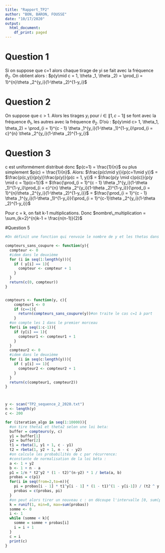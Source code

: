 ---
title: "Rapport_TP2"
author: "BON, BARON, FOUSSE"
date: "10/17/2020"
output:
  html_document:
    df_print: paged
---

# Question 1
Si on suppose que c=1 alors chaque tirage de yi se fait avec la fréquence $\theta_2$. On obtient alors :
$p(y\mid c = 1, \theta _1, \theta _2) = \prod_{i = 1}^{n}\theta _2^{y_i}(1-\theta _2)^{1-y_i}$


# Question 2
On suppose que c > 1. Alors les tirages $y_i$ pour $i\in \left \| 1, c-1 \right \|$ se font avec la fréquence $\theta_1$, les autres avec la fréquence $\theta_2$. D'où : 
$p(y\mid c> 1, \theta_1, \theta_2) = \prod_{i = 1}^{c - 1} \theta _1^{y_i}(1-\theta _1)^{1-y_i}\prod_{i = c}^{n} \theta _2^{y_i}(1-\theta _2)^{1-y_i}$

# Question 3
c est uniformément distribué donc $p(c=1) = \frac{1}{n}$ ou plus simplement $p(c) = \frac{1}{n}$.
Alors:
$\frac{p(c\mid y)}{p(c=1\mid y)}$ 
= 
$\frac{p(c,y)}{p(y)}\frac{p(y)}{p(c = 1, y)}$
 = 
 $\frac{p(y \mid c)p(c)}{p(y \mid c = 1)p(c=1)}$
 = 
 $\frac{\prod_{i = 1}^{c - 1} \theta _1^{y_i}(1-\theta _1)^{1-y_i}\prod_{i = c}^{n} \theta _2^{y_i}(1-\theta _2)^{1-y_i}}{\prod_{i = 1}^{n}\theta _2^{y_i}(1-\theta _2)^{1-y_i}}$
 =
 $\frac{\prod_{i = 1}^{c - 1} \theta _1^{y_i}(1-\theta _1)^{1-y_i}}{\prod_{i = 1}^{c-1}\theta _2^{y_i}(1-\theta _2)^{1-y_i}}$
 
Pour c = k, on fait k-1 multiplications. Donc $nombre\_multiplication = \sum_{k=2}^{n}k-1 = \frac{n(n-1)}{2}$



#Question 5


```{R}
#On définit une fonction qui renvoie le nombre de y et les thetas dans un échantillon y coupé en c:

compteurs_sans_coupure <- function(y){
  compteur <- 0
  #idem dans le deuxième
  for (i in seq(1:length(y))){
    if ( y[i] == 1){
      compteur <- compteur + 1
    }
  }
  return(c(0, compteur))
}


compteurs <- function(y, c){
    compteur1 <- 0
    if (c==1){
      return(compteurs_sans_coupure(y))#on traite le cas c=1 à part
    }
  #on compte les 1 dans le premier morceau
  for(i in seq(1:c-1)){
    if (y[i] == 1){
      compteur1 <- compteur1 + 1
    }
  }
  compteur2 <- 0
  #idem dans le deuxième
  for (i in seq(c:length(y))){
    if ( y[i] == 1){
      compteur2 <- compteur2 + 1
    }
  }
  return(c(compteur1, compteur2))
}



y <- scan("TP2_sequence_2_2020.txt")
n <- length(y)
c <- 200

for (iteration_algo in seq(1:10000)){
  #on tire theta1 et theta2 selon une loi beta:
  buffer = compteurs(y, c)
  y1 = buffer[1]
  y2 = buffer[2]
  t1 = rbeta(1, y1 + 1, c - y1)
  t2 = rbeta(1, y2 + 1, n - c - y2)
  #on calcule les probabilités de c par récurrence:
  #constante de normalisation de la loi béta :
  a <- 1 + y2
  b <- 1 + n - a 
  p1 = 1/n * t2^y2 * (1 - t2)^(n-y2) * 1 / beta(a, b)
  probas = c(p1)
  for(i in seq(from=2,to=n)){
    pi = probas[i - 1] * t1^y[i - 1] * (1 - t1)^(1 - y[i-1]) / (t2 ^ y[i - 1] * (1 - t2)^(1 - y[i - 1]))
    probas = c(probas, pi)
  }
  #on peut alors tirer un nouveau c : on découpe l'intervalle [0, sum(probas)] en n morceaux de largeur p(c = i|y) et on regarde où on tombe
  k = runif(1, min=0, max=sum(probas))
  somme <- 0
  i <- 1
  while (somme < k){
    somme = somme + probas[i]
    i = i + 1
  }
  c = i
  print(c)
}
  
```

